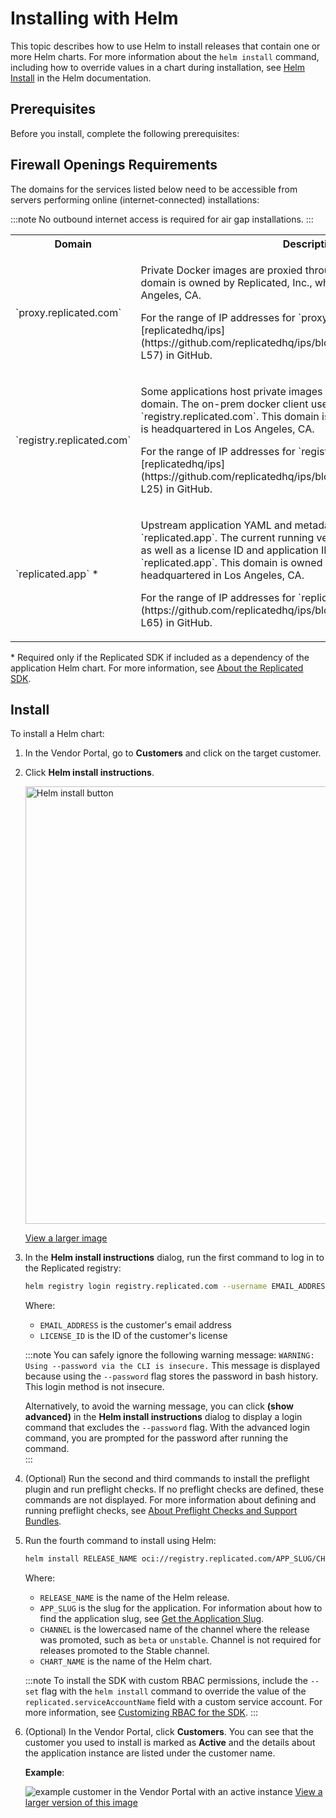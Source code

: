 
# Installing with Helm

This topic describes how to use Helm to install releases that contain one or more Helm charts. For more information about the `helm install` command, including how to override values in a chart during installation, see [Helm Install](https://helm.sh/docs/helm/helm_install/) in the Helm documentation.

## Prerequisites

Before you install, complete the following prerequisites:

<Prerequisites/>

## Firewall Openings Requirements

The domains for the services listed below need to be accessible from servers performing online (internet-connected) installations:

:::note
No outbound internet access is required for air gap installations.
:::

<table>
  <tr>
      <th>Domain</th>
      <th>Description</th>
  </tr>
  <tr>
      <td>`proxy.replicated.com`</td>
      <td><p>Private Docker images are proxied through `proxy.replicated.com`. This domain is owned by Replicated, Inc., which is headquartered in Los Angeles, CA.</p><p>For the range of IP addresses for `proxy.replicated.com`, see [replicatedhq/ips](https://github.com/replicatedhq/ips/blob/main/ip_addresses.json#L52-L57) in GitHub.</p></td>
  </tr>
  <tr>
      <td>`registry.replicated.com` </td>
      <td><p>Some applications host private images in the Replicated registry at this domain. The on-prem docker client uses a license ID to authenticate to `registry.replicated.com`. This domain is owned by Replicated, Inc which is headquartered in Los Angeles, CA.</p><p> For the range of IP addresses for `registry.replicated.com`, see [replicatedhq/ips](https://github.com/replicatedhq/ips/blob/main/ip_addresses.json#L20-L25) in GitHub.</p></td>
  </tr>
  <tr>
      <td>`replicated.app` &#42;</td>
      <td><p>Upstream application YAML and metadata is pulled from `replicated.app`. The current running version of the application (if any), as well as a license ID and application ID to authenticate, are all sent to `replicated.app`. This domain is owned by Replicated, Inc., which is headquartered in Los Angeles, CA.</p><p>For the range of IP addresses for `replicated.app`, see [replicatedhq/ips](https://github.com/replicatedhq/ips/blob/main/ip_addresses.json#L60-L65) in GitHub.</p></td>
  </tr>
</table>

&#42; Required only if the Replicated SDK if included as a dependency of the application Helm chart. For more information, see [About the Replicated SDK](/vendor/replicated-sdk-overview).

## Install

To install a Helm chart:

1. In the Vendor Portal, go to **Customers** and click on the target customer.

1. Click **Helm install instructions**.

     <img alt="Helm install button" src="/images/helm-install-button.png" width="700px"/>

     [View a larger image](/images/helm-install-button.png)

1. In the **Helm install instructions** dialog, run the first command to log in to the Replicated registry:

     ```bash
     helm registry login registry.replicated.com --username EMAIL_ADDRESS --password LICENSE_ID
     ```
     Where:
     * `EMAIL_ADDRESS` is the customer's email address
     * `LICENSE_ID` is the ID of the customer's license

     :::note
     You can safely ignore the following warning message: `WARNING: Using --password via the CLI is insecure.` This message is displayed because using the `--password` flag stores the password in bash history. This login method is not insecure.

     Alternatively, to avoid the warning message, you can click **(show advanced)** in the **Helm install instructions** dialog to display a login command that excludes the `--password` flag. With the advanced login command, you are prompted for the password after running the command.  
     :::

1. (Optional) Run the second and third commands to install the preflight plugin and run preflight checks. If no preflight checks are defined, these commands are not displayed. For more information about defining and running preflight checks, see [About Preflight Checks and Support Bundles](preflight-support-bundle-about).

1. Run the fourth command to install using Helm:

     ```bash
     helm install RELEASE_NAME oci://registry.replicated.com/APP_SLUG/CHANNEL/CHART_NAME
     ```
     Where:
     * `RELEASE_NAME` is the name of the Helm release.
     * `APP_SLUG` is the slug for the application. For information about how to find the application slug, see [Get the Application Slug](/vendor/vendor-portal-manage-app#slug).
     * `CHANNEL` is the lowercased name of the channel where the release was promoted, such as `beta` or `unstable`. Channel is not required for releases promoted to the Stable channel.
     * `CHART_NAME` is the name of the Helm chart.

     :::note
     To install the SDK with custom RBAC permissions, include the `--set` flag with the `helm install` command to override the value of the `replicated.serviceAccountName` field with a custom service account. For more information, see [Customizing RBAC for the SDK](/vendor/replicated-sdk-customizing#customize-rbac-for-the-sdk).
     :::

1. (Optional) In the Vendor Portal, click **Customers**. You can see that the customer you used to install is marked as **Active** and the details about the application instance are listed under the customer name. 

     **Example**:

     ![example customer in the Vendor Portal with an active instance](/images/sdk-customer-active-example.png)
     [View a larger version of this image](/images/sdk-customer-active-example.png)